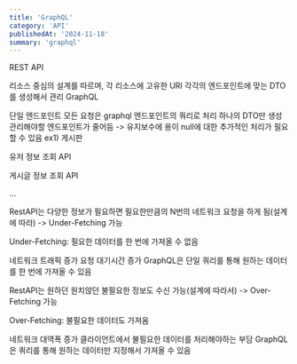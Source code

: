 ```yaml
---
title: 'GraphQL'
category: 'API'
publishedAt: '2024-11-18'
summary: 'graphql'
---
```

REST API

리소스 중심의 설계를 따르며, 각 리소스에 고유한 URI
각각의 엔드포인트에 맞는 DTO를 생성해서 관리
GraphQL

단일 엔드포인트
모든 요청은 graphql 엔드포인트의 쿼리로 처리
하나의 DTO만 생성
관리해야할 엔드포인트가 줄어듬 -> 유지보수에 용이
null에 대한 추가적인 처리가 필요할 수 있음
ex1) 게시판

유저 정보 조회 API

게시글 정보 조회 API

...


RestAPI는 다양한 정보가 필요하면 필요한만큼의 N번의 네트워크 요청을 하게 됨(설계에 따라) -> Under-Fetching 가능

Under-Fetching: 필요한 데이터를 한 번에 가져올 수 없음

네트워크 트래픽 증가
요청 대기시간 증가
GraphQL은 단일 쿼리를 통해 원하는 데이터를 한 번에 가져올 수 있음

 

RestAPI는 원하던 원치않던 불필요한 정보도 수신 가능(설계에 따라서) -> Over-Fetching 가능

Over-Fetching: 불필요한 데이터도 가져옴

네트워크 대역폭 증가
클라이언트에서 불필요한 데이터를 처리해야하는 부담
GraphQL은 쿼리를 통해 원하는 데이터만 지정해서 가져올 수 있음